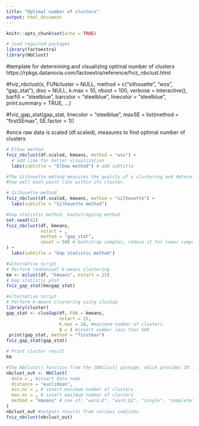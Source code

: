 ---
title: "Optimal number of clusters"
output: html_document
---

```{r setup, include=FALSE}
knitr::opts_chunk$set(echo = TRUE)
```

```{r}
# load required packages
library(factoextra)
library(NbClust)
```

#template for determining and visualizing optimal number of clusters
https://rpkgs.datanovia.com/factoextra/reference/fviz_nbclust.html

#fviz_nbclust(x, FUNcluster = NULL, method = c("silhouette", "wss",
  "gap_stat"), diss = NULL, k.max = 10, nboot = 100,
  verbose = interactive(), barfill = "steelblue",
  barcolor = "steelblue", linecolor = "steelblue",
  print.summary = TRUE, ...)

#fviz_gap_stat(gap_stat, linecolor = "steelblue", maxSE = list(method =
  "firstSEmax", SE.factor = 1))
  
#once raw data is scaled (df.scaled), measures to find optimal number of clusters

```{r}
# Elbow method
fviz_nbclust(df.scaled, kmeans, method = "wss") + 
  # add line for better visualization
  labs(subtitle = "Elbow method") # add subtitle
```

```{r}
#The Silhouette method measures the quality of a clustering and determines 
#how well each point lies within its cluster.

# Silhouette method
fviz_nbclust(df.scaled, kmeans, method = "silhouette") +
  labs(subtitle = "Silhouette method")
```

```{r}
#Gap statistic method, bootstrapping method
set.seed(42)
fviz_nbclust(df, kmeans,
             nstart = ,
             method = "gap_stat",
             nboot = 500 # bootstrap samples, reduce it for lower computation time (but less precise results)
) +
  labs(subtitle = "Gap statistic method")

#alternative script
# Perform (enhanced) k-means clustering
km <- eclust(df, "kmeans", nstart = 25)
# Gap statistic plot
fviz_gap_stat(km$gap_stat)

#alternative script
# Perform k-means clustering using clusGap
library(cluster)
gap_stat <- clusGap(df, FUN = kmeans, 
                    nstart = 25,
                    K.max = 10, #maximum number of clusters
                    B = ) #insert number less than 500
 print(gap_stat, method = "firstmax")
fviz_gap_stat(gap_stat)
```

```{r}
# Print cluster result
km
```

```{r}
#The NbClust() function from the {NbClust} package, which provides 30 indices for choosing the best number of clusters.
nbclust_out <- NbClust(
  data = , #insert data name
  distance = "euclidean",
  min.nc = , # insert minimum number of clusters
  max.nc = , # insert maximum number of clusters
  method = "kmeans" # one of: "ward.D", "ward.D2", "single", "complete", "average", "mcquitty", "median", "centroid", "kmeans"
)
nbclust_out #outputs results from various indicies
fviz_nbclust(nbclust_out)
```

